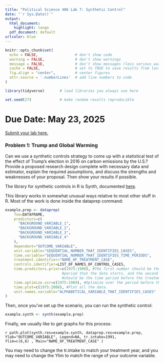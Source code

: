 ```yaml
---
title: "Political Science 406 Lab 7: Synthetic Control"
date: "`r Sys.Date()`"
output:
  html_document:
    highlight: tango
  pdf_document: default
urlcolor: blue
---
```


```r
knitr::opts_chunk$set(
  echo = FALSE,                 # don't show code
  warning = FALSE,              # don't show warnings
  message = FALSE,              # don't show messages (less serious warnings)
  cache = FALSE,                # set to TRUE to save results from last compilation
  fig.align = "center",         # center figures
  attr.source = '.numberLines'  # add line numbers to code
)

library(tidyverse)       # load libraries you always use here

set.seed(27)             # make random results reproducible
```

# Due Date: May 23, 2025

[Submit your lab here.](https://canvas.northwestern.edu/courses/230286/assignments/1562447)

### Problem 1: Trump and Global Warming

Can we use a synthetic controls strategy to come up with a statistical test of the effect of Trump’s
election in 2016 on carbon emissions by the U.S.? Provide a proposed research design complete with
necessary data and estimator, explain the required assumptions, and discuss the strengths and weaknesses
of your proposal. Then show your results if possible.

The library for synthetic controls in R is Synth, documented [here](https://cran.r-project.org/web/packages/Synth/index.html).

This library works in somewhat unusual ways relative to most other stuff in R. Most of the work is done inside the dataprep command:

```r
example.prep <- dataprep(
    foo=DATAFRAME, 
    predictors=c(
      "BACKGROUND_VARIABLE_1",
      "BACKGROUND_VARIABLE_2",
      "BACKGROUND_VARIABLE_3",
      "BACKGROUND_VARIABLE_4"
    ),
    dependent="OUTCOME_VARIABLE",
    unit.variable="SEQUENTIAL_NUMBER_THAT_IDENTIFIES_CASES",
    time.variable="SEQUENTIAL_NUMBER_THAT_IDENTIFIES_TIME_PERIODS", 
    treatment.identifier="NAME_OF_TREATMENT_CASE", 
    controls.identifier=LIST_OF_NAMES_OF_CONTROL_CASES,          
    time.predictors.prior=c(1975:1990), #The first number should be the time 
                          #period that the data starts, and the second
                          #should be the time period before the treatment.
    time.optimize.ssr=c(1975:1989), #Optimize over the period before the treatment.
    time.plot=c(1975:2008), #Plot all the data.
    unit.names.variable="ALPHABETICAL_VARIABLE_THAT_IDENTIFIES_CASES"
)
```

Then, once you've set up the scenario, you can run the synthetic control:

```r
example.synth <- synth(example.prep)
```

Finally, we usually like to get graphs for this process:

```r
path.plot(synth.res=example.synth, dataprep.res=example.prep,
           Ylab="OUTCOME_VARIABLE", Legend=NA, tr.intake=1991,
           Ylim=c(6,8) , Main="NAME_OF_TREATMENT_CASE"
)```

You may need to change the tr.intake to match your treatment year, and you may need to change the Ylim to match the range of your outcome variable.
